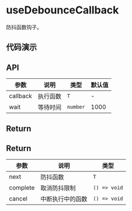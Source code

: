 
# useDebounceCallback

防抖函数钩子。

## 代码演示

<Usage src='/hooks/use-debounce-callback/basic.tsx' title='基本' description='最简单的用法。' />

## API

| 参数     | 说明     | 类型     | 默认值 |
| -------- | -------- | -------- | ------ |
| callback | 执行函数 | `T`      | -      |
| wait     | 等待时间 | `number` | 1000   |

## Return

## Return

| 参数     | 说明             | 类型         |
| -------- | ---------------- | ------------ |
| next     | 防抖函数         | `T`          |
| complete | 取消防抖限制     | `() => void` |
| cancel   | 中断执行中的函数 | `() => void` |
